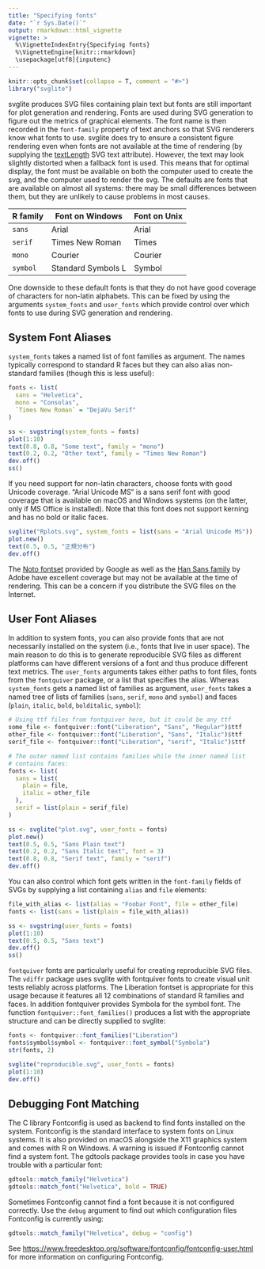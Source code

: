 ```yaml
---
title: "Specifying fonts"
date: "`r Sys.Date()`"
output: rmarkdown::html_vignette
vignette: >
  %\VignetteIndexEntry{Specifying fonts}
  %\VignetteEngine{knitr::rmarkdown}
  \usepackage[utf8]{inputenc}
---
```


```r
knitr::opts_chunk$set(collapse = T, comment = "#>")
library("svglite")
```

svglite produces SVG files containing plain text but fonts are still
important for plot generation and rendering. Fonts are used during SVG
generation to figure out the metrics of graphical elements. The font
name is then recorded in the `font-family` property of text anchors so
that SVG renderers know what fonts to use. svglite does try to ensure
a consistent figure rendering even when fonts are not available at the
time of rendering (by supplying the
[textLength](http://www.w3.org/TR/SVG/text.html#TextElementTextLengthAttribute)
SVG text attribute). However, the text may look slightly distorted
when a fallback font is used. This means that for optimal display,
the font must be available on both the computer used to create the
svg, and the computer used to render the svg. The defaults are fonts
that are available on almost all systems: there may be small
differences between them, but they are unlikely to cause problems in
most causes.

| R family | Font on Windows    | Font on Unix |
|----------|--------------------|--------------|
| `sans`   | Arial              | Arial        |
| `serif`  | Times New Roman    | Times        |
| `mono`   | Courier            | Courier      |
| `symbol` | Standard Symbols L | Symbol       |

One downside to these default fonts is that they do not have good
coverage of characters for non-latin alphabets. This can be fixed by
using the arguments `system_fonts` and `user_fonts` which provide
control over which fonts to use during SVG generation and rendering.


## System Font Aliases

`system_fonts` takes a named list of font families as argument. The
names typically correspond to standard R faces but they can also alias
non-standard families (though this is less useful):

```r
fonts <- list(
  sans = "Helvetica",
  mono = "Consolas",
  `Times New Roman` = "DejaVu Serif"
)

ss <- svgstring(system_fonts = fonts)
plot(1:10)
text(0.8, 0.8, "Some text", family = "mono")
text(0.2, 0.2, "Other text", family = "Times New Roman")
dev.off()
ss()
```

If you need support for non-latin characters, choose fonts with good
Unicode coverage. "Arial Unicode MS" is a sans serif font with good
coverage that is available on macOS and Windows systems (on the
latter, only if MS Office is installed). Note that this font does not
support kerning and has no bold or italic faces.

```r
svglite("Rplots.svg", system_fonts = list(sans = "Arial Unicode MS"))
plot.new()
text(0.5, 0.5, "正規分布")
dev.off()
```

The [Noto fontset](https://www.google.com/get/noto/) provided by
Google as well as the
[Han Sans family](https://github.com/adobe-fonts/source-han-sans) by
Adobe have excellent coverage but may not be available at the time of
rendering. This can be a concern if you distribute the SVG files on
the Internet.


## User Font Aliases

In addition to system fonts, you can also provide fonts that are not
necessarily installed on the system (i.e., fonts that live in user
space). The main reason to do this is to generate reproducible SVG
files as different platforms can have different versions of a font and
thus produce different text metrics. The `user_fonts` arguments takes
either paths to font files, fonts from the `fontquiver` package, or a
list that specifies the alias. Whereas `system_fonts` gets a named
list of families as argument, `user_fonts` takes a named tree of lists
of families (`sans`, `serif`, `mono` and `symbol`) and faces (`plain`,
`italic`, `bold`, `bolditalic`, `symbol`):

```r
# Using ttf files from fontquiver here, but it could be any ttf
some_file <- fontquiver::font("Liberation", "Sans", "Regular")$ttf
other_file <- fontquiver::font("Liberation", "Sans", "Italic")$ttf
serif_file <- fontquiver::font("Liberation", "serif", "Italic")$ttf

# The outer named list contains families while the inner named list
# contains faces:
fonts <- list(
  sans = list(
    plain = file,
    italic = other_file
  ),
  serif = list(plain = serif_file)
)

ss <- svglite("plot.svg", user_fonts = fonts)
plot.new()
text(0.5, 0.5, "Sans Plain text")
text(0.2, 0.2, "Sans Italic text", font = 3)
text(0.8, 0.8, "Serif text", family = "serif")
dev.off()
```

You can also control which font gets written in the `font-family`
fields of SVGs by supplying a list containing `alias` and `file`
elements:

```r
file_with_alias <- list(alias = "Foobar Font", file = other_file)
fonts <- list(sans = list(plain = file_with_alias))

ss <- svgstring(user_fonts = fonts)
plot(1:10)
text(0.5, 0.5, "Sans text")
dev.off()
ss()
```

`fontquiver` fonts are particularly useful for creating reproducible
SVG files. The `vdiffr` package uses svglite with fontquiver fonts to
create visual unit tests reliably across platforms. The Liberation
fontset is appropriate for this usage because it features all 12
combinations of standard R families and faces. In addition fontquiver
provides Symbola for the symbol font. The function
`fontquiver::font_families()` produces a list with the appropriate
structure and can be directly supplied to svglite:

```r
fonts <- fontquiver::font_families("Liberation")
fonts$symbol$symbol <- fontquiver::font_symbol("Symbola")
str(fonts, 2)

svglite("reproducible.svg", user_fonts = fonts)
plot(1:10)
dev.off()
```


## Debugging Font Matching

The C library Fontconfig is used as backend to find fonts installed on
the system. Fontconfig is the standard interface to system fonts on
Linux systems. It is also provided on macOS alongside the X11 graphics
system and comes with R on Windows. A warning is issued if Fontconfig
cannot find a system font. The gdtools package provides tools in case
you have trouble with a particular font:

```r
gdtools::match_family("Helvetica")
gdtools::match_font("Helvetica", bold = TRUE)
```

Sometimes Fontconfig cannot find a font because it is not configured
correctly. Use the `debug` argument to find out which configuration
files Fontconfig is currently using:

```r
gdtools::match_family("Helvetica", debug = "config")
```

See <https://www.freedesktop.org/software/fontconfig/fontconfig-user.html>
for more information on configuring Fontconfig.

